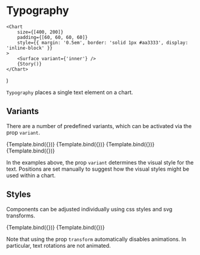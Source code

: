 
# Typography

<Meta title="Core/Components/Typography" />

    <Chart
        size={[400, 200]}
        padding={[60, 60, 60, 60]}
        style={{ margin: '0.5em', border: 'solid 1px #aa3333', display: 'inline-block' }}
    >
        <Surface variant={'inner'} />
        {Story()}
    </Chart>
)

`Typography` places a single text element on a chart.

<ArgsTable of={Typography} />

## Variants

There are a number of predefined variants, which can be activated via the prop `variant`.

<Canvas>
    <Story
        name="title"
        args={{
            variant: 'title',
            position: [0, -30],
            children: 'Primary heading',
        }}
        component={Typography}
        decorators={[ChartDecorator]}
    >
        {Template.bind({})}
    </Story>
    <Story
        name="subtitle"
        args={{
            variant: 'subtitle',
            position: [0, -10],
            children: 'Secondary heading',
        }}
        component={Typography}
        decorators={[ChartDecorator]}
    >
        {Template.bind({})}
    </Story>
    <Story
        name="axisLabel"
        args={{
            variant: 'axisLabel',
            position: [140, 115],
            children: 'axis label',
        }}
        component={Typography}
        decorators={[ChartDecorator]}
    >
        {Template.bind({})}
    </Story>
    <Story
        name="tickLabel"
        args={{
            variant: 'tickLabel',
            position: [0, 85],
            children: 'tick label',
        }}
        component={Typography}
        decorators={[ChartDecorator]}
    >
        {Template.bind({})}
    </Story>
</Canvas>

In the examples above, the prop `variant` determines the visual style for the text.
Positions are set manually to suggest how the visual styles might be used within a chart.

## Styles

Components can be adjusted individually using css styles and svg transforms.

<Canvas>
    <Story
        name="color"
        args={{
            variant: 'title',
            position: [0, -30],
            children: 'Title in color',
            style: {
                fill: '#dd4444',
                alignmentBaseline: 'middle',
            },
        }}
        component={Typography}
        decorators={[ChartDecorator]}
    >
        {Template.bind({})}
    </Story>
    <Story
        name="rotation"
        args={{
            variant: 'default',
            position: [0, 0],
            children: 'Text with custom style',
            style: {
                fill: '#222222',
                fontFamily: 'serif',
                letterSpacing: 2,
                fontSize: '20px',
                textAnchor: 'middle',
                alignmentBaseline: 'middle',
            },
            transform: 'translate(140, 40) rotate(-10)',
        }}
        component={Typography}
        decorators={[ChartDecorator]}
    >
        {Template.bind({})}
    </Story>
</Canvas>

Note that using the prop `transform` automatically disables animations. In particular, text rotations are not animated.
